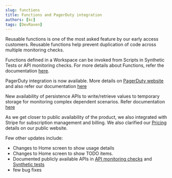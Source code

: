 ```yaml
---
slug: functions
title: Functions and PagerDuty integration
authors: [kc]
tags: [DevRaven]
---
```


Reusable functions is one of the most asked feature by our early access customers. Reusable functions help prevent duplication of code across multiple monitoring checks.

Functions defined in a Workspace can be invoked from Scripts in Synthetic Tests or API monitoring checks. For more details about Functions, refer the documentation [here](/docs/functions/overview).

PagerDuty integration is now available. More details on [PagerDuty website](https://www.pagerduty.com/integrations/devraven/) and also refer our documentation [here](/docs/integrations/pd-integration)

New availability of persistence APIs to write/retrieve values to temporary storage for monitoring complex dependent scenarios. Refer documentation [here](/docs/api-monitoring/preserving-values)

As we get closer to public availability of the product, we also integrated with Stripe for subscription management and billing. We also clarified our [Pricing](https://www.devraven.io/pricing.html) details on our public website.

Few other updates include:

* Changes to Home screen to show usage details
* Changes to Home screen to show TODO items.
* Documented publicly available APIs in [API monitoring checks](/docs/api-monitoring/available-apis) and [Synthetic tests](/docs/synthetic-monitoring/available-apis)
* few bug fixes
